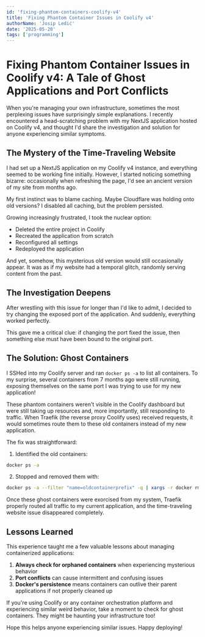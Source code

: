 ```yaml
---
id: 'fixing-phantom-containers-coolify-v4'
title: 'Fixing Phantom Container Issues in Coolify v4'
authorName: 'Josip Ledić'
date: '2025-05-20'
tags: ['programming']
---
```


<RemoteImage
  alt="Illustration of 'ghost containers' generated by Grok"
  src="ghost-containers.jpg"
/>

# Fixing Phantom Container Issues in Coolify v4: A Tale of Ghost Applications and Port Conflicts

When you're managing your own infrastructure, sometimes the most perplexing issues have surprisingly simple explanations. I recently encountered a head-scratching problem with my NextJS application hosted on Coolify v4, and thought I'd share the investigation and solution for anyone experiencing similar symptoms.

## The Mystery of the Time-Traveling Website

I had set up a NextJS application on my Coolify v4 instance, and everything seemed to be working fine initially. However, I started noticing something bizarre: occasionally when refreshing the page, I'd see an ancient version of my site from months ago.

My first instinct was to blame caching. Maybe Cloudflare was holding onto old versions? I disabled all caching, but the problem persisted.

Growing increasingly frustrated, I took the nuclear option:
- Deleted the entire project in Coolify
- Recreated the application from scratch
- Reconfigured all settings
- Redeployed the application

And yet, somehow, this mysterious old version would still occasionally appear. It was as if my website had a temporal glitch, randomly serving content from the past.

## The Investigation Deepens

After wrestling with this issue for longer than I'd like to admit, I decided to try changing the exposed port of the application. And suddenly, everything worked perfectly.

This gave me a critical clue: if changing the port fixed the issue, then something else must have been bound to the original port.

## The Solution: Ghost Containers

I SSHed into my Coolify server and ran `docker ps -a` to list all containers. To my surprise, several containers from 7 months ago were still running, exposing themselves on the same port I was trying to use for my new application!

These phantom containers weren't visible in the Coolify dashboard but were still taking up resources and, more importantly, still responding to traffic. When Traefik (the reverse proxy Coolify uses) received requests, it would sometimes route them to these old containers instead of my new application.

The fix was straightforward:

1. Identified the old containers:
```bash
docker ps -a
```

2. Stopped and removed them with:
```bash
docker ps -a --filter "name=oldcontainerprefix" -q | xargs -r docker rm -f
```

Once these ghost containers were exorcised from my system, Traefik properly routed all traffic to my current application, and the time-traveling website issue disappeared completely.

## Lessons Learned

This experience taught me a few valuable lessons about managing containerized applications:

1. **Always check for orphaned containers** when experiencing mysterious behavior
2. **Port conflicts** can cause intermittent and confusing issues
3. **Docker's persistence** means containers can outlive their parent applications if not properly cleaned up

If you're using Coolify or any container orchestration platform and experiencing similar weird behavior, take a moment to check for ghost containers. They might be haunting your infrastructure too!

Hope this helps anyone experiencing similar issues. Happy deploying!
